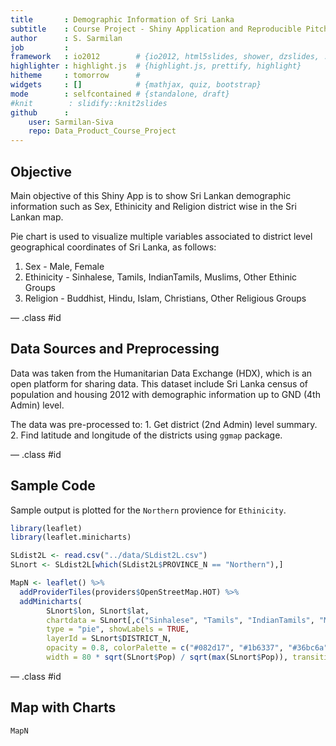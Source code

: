```yaml
---
title       : Demographic Information of Sri Lanka
subtitle    : Course Project - Shiny Application and Reproducible Pitch
author      : S. Sarmilan
job         : 
framework   : io2012        # {io2012, html5slides, shower, dzslides, ...}
highlighter : highlight.js  # {highlight.js, prettify, highlight}
hitheme     : tomorrow      # 
widgets     : []            # {mathjax, quiz, bootstrap}
mode        : selfcontained # {standalone, draft}
#knit        : slidify::knit2slides
github      :
    user: Sarmilan-Siva
    repo: Data_Product_Course_Project
---
```


## Objective

Main objective of this Shiny App is to show Sri Lankan demographic information such as Sex, Ethinicity and Religion district wise in the Sri Lankan map.

Pie chart is used to visualize multiple variables associated to district level geographical coordinates of Sri Lanka, as follows:

  1. Sex - Male, Female
  2. Ethinicity - Sinhalese, Tamils, IndianTamils, Muslims, Other Ethinic Groups
  3. Religion - Buddhist, Hindu, Islam, Christians, Other Religious Groups

--- .class #id 

## Data Sources and Preprocessing

Data was taken from the Humanitarian Data Exchange (HDX), which is an open platform for sharing data. This dataset include Sri Lanka census of population and housing 2012 with demographic information up to GND (4th Admin) level.

The data was pre-processed to:
  1. Get district (2nd Admin) level summary.
  2. Find latitude and longitude of the districts using `ggmap` package.


--- .class #id 

## Sample Code

Sample output is plotted for the `Northern` provience for `Ethinicity`.

```r
library(leaflet)
library(leaflet.minicharts)

SLdist2L <- read.csv("../data/SLdist2L.csv")
SLnort <- SLdist2L[which(SLdist2L$PROVINCE_N == "Northern"),]

MapN <- leaflet() %>%
  addProviderTiles(providers$OpenStreetMap.HOT) %>%
  addMinicharts(
        SLnort$lon, SLnort$lat,
        chartdata = SLnort[,c("Sinhalese", "Tamils", "IndianTamils", "Muslims", "OtherEthGR")],
        type = "pie", showLabels = TRUE,
        layerId = SLnort$DISTRICT_N,
        opacity = 0.8, colorPalette = c("#082d17", "#1b6337", "#36bc6a", "#57e58e", "#7c847f"),
        width = 80 * sqrt(SLnort$Pop) / sqrt(max(SLnort$Pop)), transitionTime = 0)
```

--- .class #id 

## Map with Charts

```r
MapN

```















